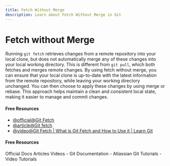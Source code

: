 ```yaml
---
title: Fetch Without Merge
description: Learn about Fetch Without Merge in Git
---
```


# Fetch without Merge

Running `git fetch` retrieves changes from a remote repository into your local clone, but does not automatically merge any of these changes into your local working directory. This is different from `git pull`, which both fetches and merges remote changes. By using fetch without merge, you can ensure that your local clone is up-to-date with the latest information from the remote repository, while leaving your working directory unchanged. You can then choose to apply these changes by using merge or rebase. This approach helps maintain a clean and consistent local state, making it easier to manage and commit changes.

#### Free Resources

- [@official@Git Fetch](https://git-scm.com/docs/git-fetch)
- [@article@Git fetch](https://www.atlassian.com/git/tutorials/syncing/git-fetch)
- [@video@Git Fetch | What is Git Fetch and How to Use it | Learn Git](https://www.youtube.com/watch?v=uEEcw1s_wWk)

#### Free Resources

<Tabs defaultValue="official">
<TabsList>
<TabsTrigger value="official">Official Docs</TabsTrigger>
<TabsTrigger value="article">Articles</TabsTrigger>
<TabsTrigger value="video">Videos</TabsTrigger>
</TabsList>

<TabsContent value="official">
- <Link href="https://git-scm.com/docs">Git Documentation</Link>
</TabsContent>
<TabsContent value="article">
- <Link href="https://www.atlassian.com/git/tutorials">Atlassian Git Tutorials</Link>
</TabsContent>
<TabsContent value="video">
- <Link href="https://www.youtube.com/results?search_query=git+fetch-without-merge+tutorial">Video Tutorials</Link>
</TabsContent>
</Tabs>
